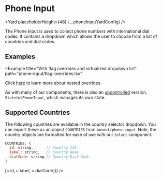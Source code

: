 <!--
Copyright (c) Uber Technologies, Inc.

This source code is licensed under the MIT license found in the
LICENSE file in the root directory of this source tree.
-->






# Phone Input

<Yard placeholderHeight={48} {...phoneInputYardConfig} />

The Phone Input is used to collect phone numbers with international dial codes.
It contains a dropdown which allows the user to choose from a list of countries and dial codes.

## Examples

<Example title="Basic usage" path="phone-input/basic.tsx">
  <PhoneInputBasic />
</Example>

<Example title="Localized country names" path="phone-input/localized.tsx">
  <PhoneInputLocalized />
</Example>

<Example
  title="With flag overrides and virtualized dropdown list"
  path="phone-input/flag-overrides.tsx"
>
  <FlagOverrides />
</Example>

<Example title="With nested overrides" path="phone-input/nested-overrides.tsx">
  <WithNestedOverrides />
</Example>

Click [here](/guides/understanding-overrides//#override-nested-components) to learn more about nested overrides.

<Example title="Stateful (uncontrolled) usage" path="phone-input/uncontrolled.tsx">
  <PhoneInputUncontrolled />
</Example>

As with many of our components, there is also an [uncontrolled](https://reactjs.org/docs/uncontrolled-components.html) version, `StatefulPhoneInput`, which manages its own state.

## Supported Countries

The following countries are available in the country selector dropdown.
You can import these as an object `COUNTRIES` from `baseui/phone-input`.
Note, the country objects are formatted for ease of use with our `Select` component.

```js
COUNTRIES: {
  id: string,      // Country ISO
  label: string,   // Country Name
  dialCode: string // Country Dial Code
}
```

<Block height="400px">
  <Table
    columns={['ID', 'Label', 'Dial Code']}
    data={Object.values(COUNTRIES).map((c) => [c.id, c.label, c.dialCode])}
  />
</Block>

<Exports component={PhoneInputExports} title="Phone Input exports" path="baseui/phone-input" />

